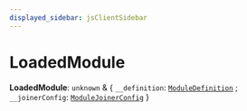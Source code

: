 ```yaml
---
displayed_sidebar: jsClientSidebar
---
```



# LoadedModule

 **LoadedModule**: `unknown` & { `__definition`: [`ModuleDefinition`](internal.internal-1.ModulesSdkTypes.ModuleDefinition.mdx) ; `__joinerConfig`: [`ModuleJoinerConfig`](internal.internal-1.ModulesSdkTypes.ModuleJoinerConfig.mdx)  }
